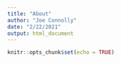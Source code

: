 ```yaml
---
title: "About"
author: "Joe Connolly"
date: "2/22/2021"
output: html_document
---
```


```r
knitr::opts_chunk$set(echo = TRUE)
```


